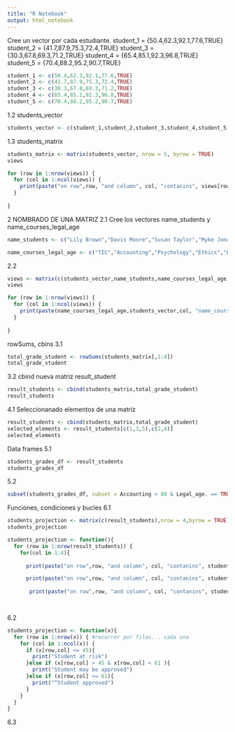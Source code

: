 ---
title: "R Notebook"
output: html_notebook
---

Cree un vector por cada estudiante.
student_1 = {50.4,62.3,92.1,77.6,TRUE}
student_2 = {41.7,87.9,75.3,72.4,TRUE}
student_3 = {30.3,67.8,69.3,71.2,TRUE}
student_4 = {65.4,85.1,92.3,96.8,TRUE}
student_5 = {70.4,88.2,95.2,90.7,TRUE}

```{r}
student_1 <- c(50.4,62.3,92.1,77.6,TRUE)
student_2 <- c(41.7,87.9,75.3,72.4,TRUE)
student_3 <- c(30.3,67.8,69.3,71.2,TRUE)
student_4 <- c(65.4,85.1,92.3,96.8,TRUE)
student_5 <- c(70.4,88.2,95.2,90.7,TRUE)
```

1.2  students_vector

```{r}
students_vector <- c(student_1,student_2,student_3,student_4,student_5)

```

1.3 students_matrix
```{r}
students_matrix <- matrix(students_vector, nrow = 5, byrow = TRUE)
views

for (row in 1:nrow(views)) {
  for (col in 1:ncol(views)) {
    print(paste("on row",row, "and column", col, "contanins", views[row,col]))
  }
  
}
```

2 NOMBRADO DE UNA MATRIZ
2.1 Cree los vectores name_students y name_courses_legal_age

```{r}

name_students <- c("Lily Brown","Davis Moore","Susan Taylor","Myke Jones","Tom Hill")

name_courses_legal_age <- c("TIC","Accounting","Psychology","Ethics","Legar_age")


```

2.2

```{r}

views <- matrix(c(students_vector,name_students,name_courses_legal_age), nrow = 2, byrow = TRUE)
views

for (row in 1:nrow(views)) {
  for (col in 1:ncol(views)) {
    print(paste(name_courses_legal_age,students_vector,col, "name_courses", views[row,col]))
  }
  
}

```

rowSums, cbins
3.1
```{r}
total_grade_student <- rowSums(students_matrix[,1:4])
total_grade_student

```
3.2
cbind nueva matriz result_student
```{r}
result_students <- cbind(students_matrix,total_grade_student)
result_students

```
4.1
Seleccionanado elementos de una matriz
```{r}
result_students <- cbind(students_matrix,total_grade_student)
selected_elements <- result_students[c(1,3,5),c(2,4)]
selected_elements
```

Data frames
5.1
```{r}

students_grades_df <- result_students
students_grades_df
```

5.2
```{r}

subset(students_grades_df, subset = Accounting > 80 & Legal_age. == TRUE)

```

Funciones, condiciones y bucles
6.1
```{r}
students_projection <- matrix(c(result_students),nrow = 4,byrow = TRUE)
students_projection

students_projection <- function(){
  for (row in 1:nrow(result_students)) {
    for(col in 1:4){
      
      print(paste("on row",row, "and column", col, "contanins", students_projection[row,col]))

      print(paste("on row",row, "and column", col, "contanins", students_projection[row,col]))
     
       print(paste("on row",row, "and column", col, "contanins", students_projection[row,col]))
      



```
6.2

```{r}
students_projection <- function(x){
  for (row in 1:nrow(x)) { #recorrer por filas... cada una
    for (col in 1:ncol(x)) {
      if (x[row,col] <= 45){
        print("Student at risk")
      }else if (x[row,col] > 45 & x[row,col] < 61 ){
        print("Student may be approved")
      }else if (x[row,col] >= 61){
        print("“Student approved")
      }
    }
  }
}

```
6.3

```{r}


```

